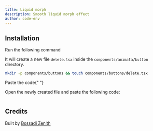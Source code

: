 ```yaml
---
title: Liquid morph
description: Smooth liquid morph effect
author: code-env
---
```


<ComponentPreview name="delete" />

## Installation

<Steps>

<Step>Run the following command</Step>

It will create a new file `delete.tsx` inside the `components/animata/button` directory.

```bash
mkdir -p components/buttons && touch components/buttons/delete.tsx
```

<Step>Paste the code</Step>{" "}

Open the newly created file and paste the following code:

```jsx file=<rootDir>/components/buttons/delete.tsx

```

</Steps>

## Credits

Built by [Bossadi Zenith](https://github.com/code-env)
